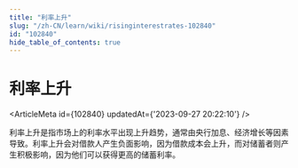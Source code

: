 ```yaml
---
title: "利率上升"
slug: "/zh-CN/learn/wiki/risinginterestrates-102840"
id: "102840"
hide_table_of_contents: true
---
```



<Breadcrumbs current="利率上升" />

# 利率上升

<ArticleMeta id={102840} updatedAt={'2023-09-27 20:22:10'} />
<div className='border-solid border-b border-t-0 my-4 border-[var(--ifm-color-gray-300)]' />

利率上升是指市场上的利率水平出现上升趋势，通常由央行加息、经济增长等因素导致。利率上升会对借款人产生负面影响，因为借款成本会上升，而对储蓄者则产生积极影响，因为他们可以获得更高的储蓄利率。
